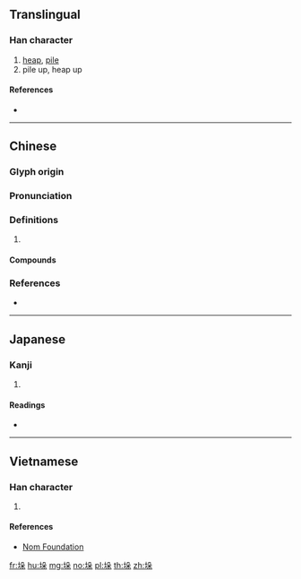 {{character info/new}}
{{also|垜}}
==Translingual==

===Han character===
{{Han char|rn=32|rad=土|as=06|sn=9|four=47194|canj=GHND|ids=⿰土朵}}

# [[heap]], [[pile]]
# pile up, heap up

====References====
* {{Han ref|kx=0228.080|dkj=05048|dj=0464.060|hdz=10440.080|uh=579B|ud=22427|bh=CE57|bd=52823}}

----

==Chinese==
{{zh-forms}}

===Glyph origin===
{{Han etym}}

===Pronunciation===
{{zh-pron
|m=duò
|c=do2,do6
|mn=tó/qz:tó͘/tw:té
|mc=y
|oc=y
|cat=
}}

===Definitions===
{{zh-hanzi}}

# {{rfdef|zh}}

====Compounds====
{{zh-der|垛積|垛子|城垛口|堆垛|垛句|一垛|垛字|一箭上垛|標垛|牆垛子|打垛|駝垛|錢垛|門垛子|點垛|箭垛}}

===References===
* {{R:yue:Hanzi}}

----

==Japanese==

===Kanji===
{{ja-kanji|grade=|rs=土06}}

# {{defn|lang=ja|sort=土06}}

====Readings====
* {{ja-readings|on=[[だ]] (da)|kun=}}

----

==Vietnamese==

===Han character===
{{vi-hantu|[[đoá]]|rs=土06}}

# {{defn|lang=vi|sort=土06}}

====References====
* [http://nomfoundation.org/common/nom_details.php?codepoint=579b Nom Foundation]

[[fr:垛]]
[[hu:垛]]
[[mg:垛]]
[[no:垛]]
[[pl:垛]]
[[th:垛]]
[[zh:垛]]